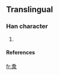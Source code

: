 ==Translingual==
===Han character===
{{Han char|rn=85|rad=水|as=06|sn=10|four=|canj=竹口水 (HRE)}}
# {{defn|Han|sort=水06}}
====References====
{{Han ref|kx=0620.160|dkj=17384|hdz=31601.021|uh=6D1C|ud=27932}}

[[fr:洜]]